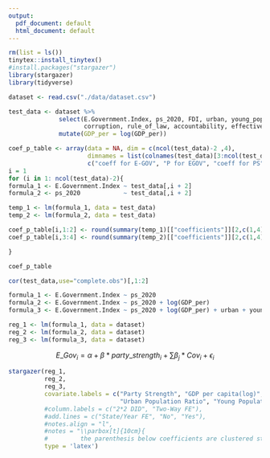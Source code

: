 ```yaml
---
output:
  pdf_document: default
  html_document: default
---
```

```r
rm(list = ls())
tinytex::install_tinytex()
#install.packages("stargazer")
library(stargazer)
library(tidyverse)
```

```r
dataset <- read.csv("./data/dataset.csv")
```


```r

test_data <- dataset %>% 
              select(E.Government.Index, ps_2020, FDI, urban, young_population, pop_dens, GDP_per,
                     corruption, rule_of_law, accountability, effectiveness, reg_qual) %>% 
              mutate(GDP_per = log(GDP_per))

coef_p_table <- array(data = NA, dim = c(ncol(test_data)-2 ,4),
                      dimnames = list(colnames(test_data)[3:ncol(test_data)],
                      c("coeff for E-GOV", "P for EGOV", "coeff for PS", "P for PS")))
i = 1
for (i in 1: ncol(test_data)-2){
formula_1 <- E.Government.Index ~ test_data[,i + 2]
formula_2 <- ps_2020            ~ test_data[,i + 2]

temp_1 <- lm(formula_1, data = test_data)
temp_2 <- lm(formula_2, data = test_data)

coef_p_table[i,1:2] <- round(summary(temp_1)[["coefficients"]][2,c(1,4)],3)
coef_p_table[i,3:4] <- round(summary(temp_2)[["coefficients"]][2,c(1,4)],3)

}

coef_p_table

cor(test_data,use="complete.obs")[,1:2]
```

```r
formula_1 <- E.Government.Index ~ ps_2020
formula_2 <- E.Government.Index ~ ps_2020 + log(GDP_per)
formula_3 <- E.Government.Index ~ ps_2020 + log(GDP_per) + urban + young_population

reg_1 <- lm(formula_1, data = dataset)
reg_2 <- lm(formula_2, data = dataset)
reg_3 <- lm(formula_3, data = dataset)


```

$$E\_Gov_i =  \alpha + \beta * party\_strength_i + \sum{\beta_j*Cov_i} + \epsilon_i$$

```r
stargazer(reg_1,
          reg_2,
          reg_3,
          covariate.labels = c("Party Strength", "GDP per capita(log)",
                               "Urban Population Ratio", "Young Population Ratio", "Constant"),
          #column.labels = c("2*2 DID", "Two-Way FE"),
          #add.lines = c("State/Year FE", "No", "Yes"),
          #notes.align = "l",
          #notes = "\\parbox[t]{10cm}{
          #         the parenthesis below coefficients are clustered standard error by states.}",
          type = 'latex')

```

